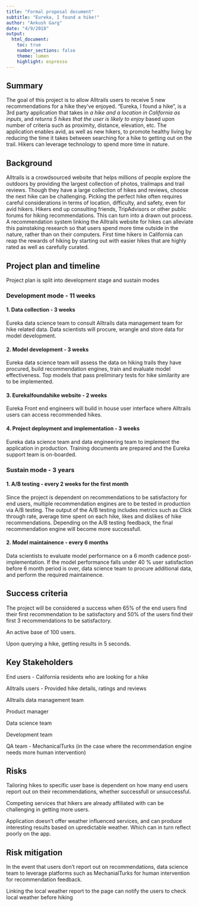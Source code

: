 ```yaml
---
title: "Formal proposal document"
subtitle: "Eureka, I found a hike!"
author: "Ankush Garg"
date: "4/9/2018"
output: 
  html_document:
    toc: true
    number_sections: false
    theme: lumen
    highlight: espresso
---
```


## Summary

The goal of this project is to allow Alltrails users to receive 5 new recommendations for a hike they've enjoyed. "Eureka, I found a hike", is a 3rd party application that takes in *a hike and a location in California as inputs*, and *returns 5 hikes that the user is likely to enjoy* based upon number of criteria such as proximity, distance, elevation, etc. The application enables avid, as well as new hikers, to promote healthy living by reducing the time it takes between searching for a hike to getting out on the trail. Hikers can leverage technology to spend more time in nature. 

## Background

Alltrails is a crowdsourced website that helps millions of people explore the outdoors by providing the largest collection of photos, trailmaps and trail reviews. Though they have a large collection of hikes and reviews, choose the next hike can be challenging. Picking the perfect hike often requires careful considerations in terms of location, difficulty, and safety, even for avid hikers. Hikers end up consulting friends, TripAdvisors or other public forums for hiking recommendations. This can turn into a drawn out process. A recommendation system linking the Alltrails website for hikes can alleviate this painstaking research so that users spend more time outside in the nature, rather than on their computers. First time hikers in California can reap the rewards of hiking by starting out with easier hikes that are highly rated as well as carefully curated. 

## Project plan and timeline

Project plan is split into development stage and sustain modes

### Development mode - 11 weeks

#### 1. Data collection - 3 weeks
Eureka data science team to consult Alltrails data management team for hike related data. Data scientists will procure, wrangle and store data for model development. 

#### 2. Model development - 3 weeks
Eureka data science team will assess the data on hiking trails they have procured, build recommendation engines, train and evaluate model effectiveness. Top models that pass preliminary tests for hike similarity are to be implemented.

#### 3. EurekaIfoundahike website - 2 weeks
Eureka Front end engineers will build in house user interface where Alltrails users can access recommended hikes. 

#### 4. Project deployment and implementation - 3 weeks
Eureka data science team and data engineering team to implement the application in production. Training documents are prepared and the Eureka support team is on-boarded. 

### Sustain mode - 3 years

#### 1. A/B testing - every 2 weeks for the first month
Since the project is dependent on recommendations to be satisfactory for end users, multiple recommendation engines are to be tested in production via A/B testing. The output of the A/B testing includes metrics such as Click through rate, average time spent on each hike, likes and dislikes of hike recommendations. Depending on the A/B testing feedback, the final recommendation engine will become more successfull. 

#### 2. Model maintainence - every 6 months  
Data scientists to evaluate model performance on a 6 month cadence post-implementation. If the model performance falls under 40 % user satisfaction before 6 month period is over, data science team to procure additional data, and perform the required maintainence. 

## Success criteria 

The project will be considered a success when 65% of the end users find their first recommendation to be satisfactory and 50% of the users find their first 3 recommendations to be satisfactory. 

An active base of 100 users.  

Upon querying a hike, getting results in 5 seconds. 

## Key Stakeholders

End users - California residents who are looking for a hike

Alltrails users - Provided hike details, ratings and reviews 

Alltrails data management team

Product manager

Data science team 

Development team 

QA team - MechanicalTurks (in the case where the recommendation engine needs more human intervention)

## Risks

Tailoring hikes to specific user base is dependent on how many end users report out on their recommendations, whether successfull or unsuccessful. 

Competing services that hikers are already affiliated with can be challenging in getting more users. 

Application doesn't offer weather influenced services, and can produce interesting results based on upredictable weather. Which can in turn reflect poorly on the app.  

## Risk mitigation

In the event that users don't report out on recommendations, data science team to leverage platforms such as MechanialTurks for human intervention for recommendation feedback. 

Linking the local weather report to the page can notify the users to check local weather before hiking
